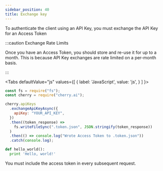 ```yaml
---
sidebar_position: 40
title: Exchange key
---
```




To authenticate the client using an API Key, you must exchange the API Key for an Access Token

:::caution Exchange Rate Limits

Once you have an Access Token, you should store and re-use it for up to a month.
This is because API Key exchanges are rate limited on a per-month basis.

:::

<Tabs
  defaultValue="js"
  values={[
    { label: 'JavaScript', value: 'js', }
  ]
}>

<TabItem value="js">

```js
const fs = require("fs");
const cherry = require("cherry.ai");

cherry.apiKeys
  .exchangeApiKeyAsync({
    apiKey: "YOUR_API_KEY",
  })
  .then((token_response) =>
    fs.writeFileSync(".token.json", JSON.stringify(token_response))
  )
  .then(() => console.log("Wrote Access Token to .token.json"))
  .catch(console.log);
```

</TabItem>
<TabItem value="py">

```py
def hello_world():
  print 'Hello, world!'
```

</TabItem>
</Tabs>

You must include the access token in every subsequent request.
